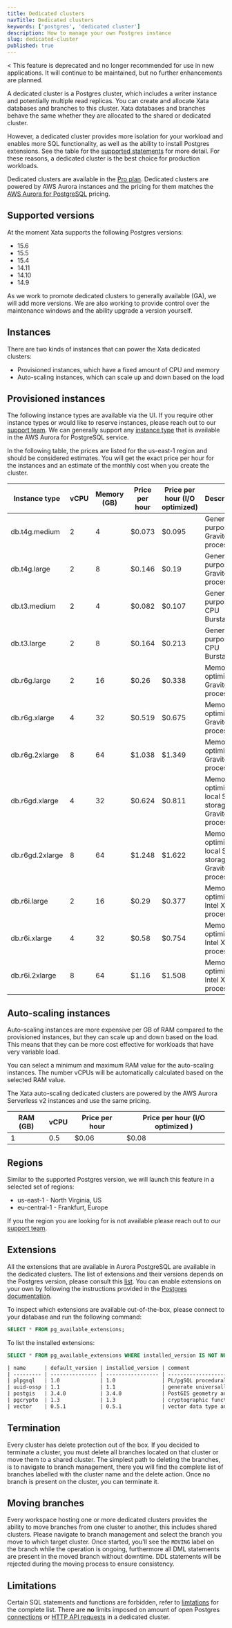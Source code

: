 ```yaml
---
title: Dedicated clusters
navTitle: Dedicated clusters
keywords: ['postgres', 'dedicated cluster']
description: How to manage your own Postgres instance
slug: dedicated-cluster
published: true
---
```


<<Alert status="warning">
This feature is deprecated and no longer recommended for use in new applications. It will continue to be maintained, but no further enhancements are planned.

</Alert>

A dedicated cluster is a Postgres cluster, which includes a writer instance and potentially multiple read replicas. You can create and allocate Xata databases and branches to this cluster. Xata databases and branches behave the same whether they are allocated to the shared or dedicated cluster.

However, a dedicated cluster provides more isolation for your workload and enables more SQL functionality, as well as the ability to install Postgres extensions. See the table for the [supported statements](/docs/postgres#supported-statements) for more detail. For these reasons, a dedicated cluster is the best choice for production workloads.

Dedicated clusters are available in the [Pro plan](/docs/concepts/pricing#pro-plan). Dedicated clusters are powered by AWS Aurora instances and the pricing for them matches the [AWS Aurora for PostgreSQL](https://aws.amazon.com/rds/aurora/pricing/) pricing.

## Supported versions

At the moment Xata supports the following Postgres versions:

- 15.6
- 15.5
- 15.4
- 14.11
- 14.10
- 14.9

As we work to promote dedicated clusters to generally available (GA), we will add more versions. We are also working to provide control over the maintenance windows and the ability upgrade a version yourself.

## Instances

There are two kinds of instances that can power the Xata dedicated clusters:

- Provisioned instances, which have a fixed amount of CPU and memory
- Auto-scaling instances, which can scale up and down based on the load

## Provisioned instances

The following instance types are available via the UI. If you require other instance types or would like to reserve instances, please reach out to our [support team](/docs/resources/support). We can generally support any [instance type](https://docs.aws.amazon.com/AmazonRDS/latest/AuroraUserGuide/Concepts.DBInstanceClass.html) that is available in the AWS Aurora for PostgreSQL service.

In the following table, the prices are listed for the us-east-1 region and should be considered estimates. You will get the exact price per hour for the instances and an estimate of the monthly cost when you create the cluster.

| Instance type   | vCPU | Memory (GB) | Price per hour | Price per hour (I/O optimized) | Description                                                |
| --------------- | ---- | ----------- | -------------- | ------------------------------ | ---------------------------------------------------------- |
| db.t4g.medium   | 2    | 4           | $0.073         | $0.095                         | General-purpose, Graviton2 processors.                     |
| db.t4g.large    | 2    | 8           | $0.146         | $0.19                          | General-purpose, Graviton2 processors.                     |
| db.t3.medium    | 2    | 4           | $0.082         | $0.107                         | General-purpose, CPU Burstable                             |
| db.t3.large     | 2    | 8           | $0.164         | $0.213                         | General-purpose, CPU Burstable                             |
| db.r6g.large    | 2    | 16          | $0.26          | $0.338                         | Memory-optimized, Graviton2 processors.                    |
| db.r6g.xlarge   | 4    | 32          | $0.519         | $0.675                         | Memory-optimized, Graviton2 processors.                    |
| db.r6g.2xlarge  | 8    | 64          | $1.038         | $1.349                         | Memory-optimized, Graviton2 processors.                    |
| db.r6gd.xlarge  | 4    | 32          | $0.624         | $0.811                         | Memory-optimized, local SSD storage, Graviton2 processors. |
| db.r6gd.2xlarge | 8    | 64          | $1.248         | $1.622                         | Memory-optimized, local SSD storage, Graviton2 processors. |
| db.r6i.large    | 2    | 16          | $0.29          | $0.377                         | Memory-optimized, Intel Xeon processors.                   |
| db.r6i.xlarge   | 4    | 32          | $0.58          | $0.754                         | Memory-optimized, Intel Xeon processors.                   |
| db.r6i.2xlarge  | 8    | 64          | $1.16          | $1.508                         | Memory-optimized, Intel Xeon processors.                   |

## Auto-scaling instances

Auto-scaling instances are more expensive per GB of RAM compared to the provisioned instances, but they can scale up and down based on the load. This means that they can be more cost effective for workloads that have very variable load.

You can select a minimum and maximum RAM value for the auto-scaling instances. The number vCPUs will be automatically calculated based on the selected RAM value.

The Xata auto-scaling dedicated clusters are powered by the AWS Aurora Serverless v2 instances and use the same pricing.

| RAM (GB) | vCPU | Price per hour | Price per hour (I/O optimized ) |
| -------- | ---- | -------------- | ------------------------------- |
| 1        | 0.5  | $0.06          | $0.08                           |

## Regions

Similar to the supported Postgres version, we will launch this feature in a selected set of regions:

- us-east-1 - North Virginia, US
- eu-central-1 - Frankfurt, Europe

If you the region you are looking for is not available please reach out to our [support team](/docs/resources/support).

## Extensions

All the extensions that are available in Aurora PostgreSQL are available in the dedicated clusters. The list of extensions and their versions depends on the Postgres version, please consult this [list](https://docs.aws.amazon.com/AmazonRDS/latest/AuroraPostgreSQLReleaseNotes/AuroraPostgreSQL.Extensions.html).
You can enable extensions on your own by following the instructions provided in the [Postgres documentation](https://www.postgresql.org/docs/current/sql-createextension.html).

To inspect which extensions are available out-of-the-box, please connect to your database and run the following command:

```sql
SELECT * FROM pg_available_extensions;
```

To list the installed extensions:

```sql
SELECT * FROM pg_available_extensions WHERE installed_version IS NOT NULL;
```

```txt
| name      | default_version | installed_version | comment                                                    |
| --------- | --------------- | ----------------- | ---------------------------------------------------------- |
| plpgsql   | 1.0             | 1.0               | PL/pgSQL procedural language                               |
| uuid-ossp | 1.1             | 1.1               | generate universally unique identifiers (UUIDs)            |
| postgis   | 3.4.0           | 3.4.0             | PostGIS geometry and geography spatial types and functions |
| pgcrypto  | 1.3             | 1.3               | cryptographic functions                                    |
| vector    | 0.5.1           | 0.5.1             | vector data type and ivfflat and hnsw access methods       |
```

## Termination

Every cluster has delete protection out of the box. If you decided to terminate a cluster, you must delete all branches located on that cluster or move them to a shared cluster.
The simplest path to deleting the branches, is to navigate to branch management, there you will find the complete list of branches labelled with the cluster name and the delete action.
Once no branch is present on the cluster, you can terminate it.

## Moving branches

Every workspace hosting one or more dedicated clusters provides the ability to move branches from one cluster to another, this includes shared clusters.
Please navigate to branch management and select the branch you move to which target cluster.
Once started, you'll see the `MOVING` label on the branch while the operation is ongoing, furthermore all DML statements are present in the moved branch without downtime.
DDL statements will be rejected during the moving process to ensure consistency.

## Limitations

Certain SQL statements and functions are forbidden, refer to [limtations](/docs/postgres#limitations) for the complete list. There are **no** limits imposed on amount of open Postgres [connections](/docs/postgres#connection-limits) or [HTTP API requests](/docs/rest-api/limits#rate-limits) in a dedicated cluster.
